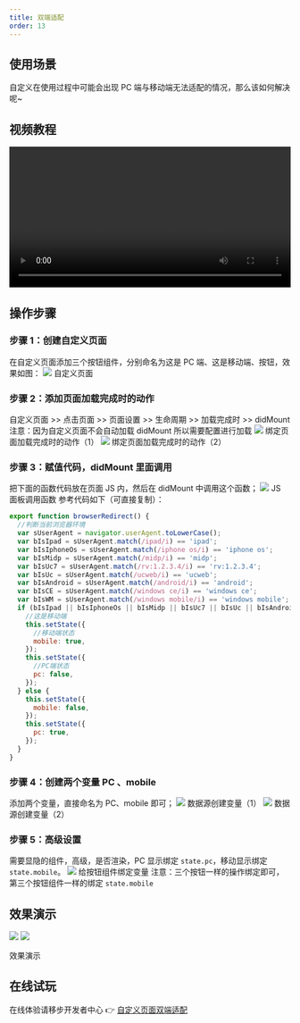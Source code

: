 ```yaml
---
title: 双端适配
order: 13
---
```


## 使用场景

自定义在使用过程中可能会出现 PC 端与移动端无法适配的情况，那么该如何解决呢~

## 视频教程

<video width="100%" controls>
  <source
    src="https://lark-video.oss-cn-hangzhou.aliyuncs.com/outputs/prod/yuque/2021/1293044/mov/1629704711740-7ec3c4e4-078b-477a-9b27-95ea8f0fe132.mp4?OSSAccessKeyId=LTAI4GGhPJmQ4HWCmhDAn4F5&Expires=1647528139&Signature=0%2FwRcfKcysSUnWNj0XO68%2BnU8o8%3D"
    type="video/mp4"
  ></source>
</video>

## 操作步骤

### 步骤 1：创建自定义页面
在自定义页面添加三个按钮组件，分别命名为这是 PC 端、这是移动端、按钮，效果如图：
![](https://gw.alicdn.com/imgextra/i3/O1CN01wZKekX1XryEEFiXfI_!!6000000002978-2-tps-1914-881.png_.webp)
自定义页面

### 步骤 2：添加页面加载完成时的动作
自定义页面 >> 点击页面 >> 页面设置 >> 生命周期 >> 加载完成时 >> didMount
注意：因为自定义页面不会自动加载 didMount 所以需要配置进行加载
![](https://gw.alicdn.com/imgextra/i3/O1CN01W9BdlV23dphonMZ0A_!!6000000007279-2-tps-1919-886.png_.webp)
绑定页面加载完成时的动作（1）
![](https://img.alicdn.com/imgextra/i1/O1CN01Ogu68Z1mJovuxyzNX_!!6000000004934-2-tps-1912-893.png_.webp)
绑定页面加载完成时的动作（2）

### 步骤 3：赋值代码，didMount 里面调用
把下面的函数代码放在页面 JS 内，然后在 didMount 中调用这个函数；
![](https://img.alicdn.com/imgextra/i1/O1CN01X833g51yhQjnmf4fX_!!6000000006610-2-tps-1907-895.png_.webp)
JS 面板调用函数
参考代码如下（可直接复制）：

```javascript
export function browserRedirect() {
  //判断当前浏览器环境
  var sUserAgent = navigator.userAgent.toLowerCase();
  var bIsIpad = sUserAgent.match(/ipad/i) == 'ipad';
  var bIsIphoneOs = sUserAgent.match(/iphone os/i) == 'iphone os';
  var bIsMidp = sUserAgent.match(/midp/i) == 'midp';
  var bIsUc7 = sUserAgent.match(/rv:1.2.3.4/i) == 'rv:1.2.3.4';
  var bIsUc = sUserAgent.match(/ucweb/i) == 'ucweb';
  var bIsAndroid = sUserAgent.match(/android/i) == 'android';
  var bIsCE = sUserAgent.match(/windows ce/i) == 'windows ce';
  var bIsWM = sUserAgent.match(/windows mobile/i) == 'windows mobile';
  if (bIsIpad || bIsIphoneOs || bIsMidp || bIsUc7 || bIsUc || bIsAndroid || bIsCE || bIsWM) {
    //这是移动端
    this.setState({
      //移动端状态
      mobile: true,
    });
    this.setState({
      //PC端状态
      pc: false,
    });
  } else {
    this.setState({
      mobile: false,
    });
    this.setState({
      pc: true,
    });
  }
}
```

### 步骤 4：创建两个变量 PC 、mobile
添加两个变量，直接命名为 PC、mobile 即可；
![](https://img.alicdn.com/imgextra/i1/O1CN01nK9Ggy1QpUmIXyNpI_!!6000000002025-2-tps-810-522.png_.webp)
数据源创建变量（1）
![](https://img.alicdn.com/imgextra/i3/O1CN01Pu2ICC1RGyXh5ZfT9_!!6000000002085-2-tps-763-520.png_.webp)
数据源创建变量（2）
### 步骤 5：高级设置
需要显隐的组件，高级，是否渲染，PC 显示绑定 `state.pc`，移动显示绑定 `state.mobile`。
![](https://img.alicdn.com/imgextra/i2/O1CN01ZfapgH1zRgk0AJPTz_!!6000000006711-2-tps-1113-628.png_.webp)
给按钮组件绑定变量
注意：三个按钮一样的操作绑定即可，第三个按钮组件一样的绑定 `state.mobile`

## 效果演示

![](https://img.alicdn.com/imgextra/i4/O1CN01OrEyKe1hczQoAU3vn_!!6000000004299-2-tps-1898-882.png_.webp)
![](https://img.alicdn.com/imgextra/i1/O1CN01bmDwV228mbMoSfwQz_!!6000000007975-2-tps-670-539.png_.webp)

效果演示

## 在线试玩

在线体验请移步开发者中心 👉 [自定义页面双端适配](https://www.aliwork.com/developer/double-side-adaptation)
